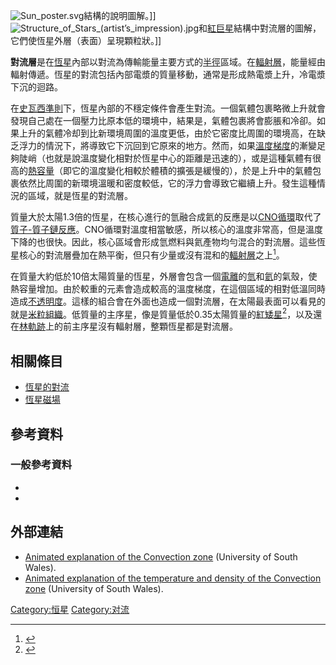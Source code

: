 [[File:Sun_poster.svg|thumb]]結構的說明圖解。]]
[[File:Structure_of_Stars_(artist’s_impression).jpg|thumb]]和[[紅巨星|紅巨星]]結構中對流層的圖解，它們使恆星外層（表面）呈現顆粒狀。]]

'''對流層'''是在[[恆星|恆星]]內部以對流為傳輸能量主要方式的[[半徑|半徑]]區域。在[[輻射層|輻射層]]，能量經由輻射傳遞。恆星的對流包括內部電漿的質量移動，通常是形成熱電漿上升，冷電漿下沉的迴路。

在[[史瓦西準則|史瓦西準則]]下，恆星內部的不穩定條件會產生對流。一個氣體包裹略微上升就會發現自己處在一個壓力比原本低的環境中，結果是，氣體包裹將會膨脹和冷卻。如果上升的氣體冷却到比新環境周圍的溫度更低，由於它密度比周圍的環境高，在缺乏浮力的情況下，將導致它下沉回到它原來的地方。然而，如果[[溫度|溫度]][[梯度|梯度]]的漸變足夠陡峭（也就是說溫度變化相對於恆星中心的距離是迅速的），或是這種氣體有很高的[[熱容量|熱容量]]（即它的溫度變化相較於體積的擴張是緩慢的），於是上升中的氣體包裹依然比周圍的新環境溫暖和密度較低，它的浮力會導致它繼續上升。發生這種情況的區域，就是恆星的對流層。

質量大於太陽1.3倍的恆星，在核心進行的氫融合成氦的反應是以[[碳氮氧循環|CNO循環]]取代了[[質子-質子鏈反應|質子-質子鏈反應]]。CNO循環對溫度相當敏感，所以核心的溫度非常高，但是溫度下降的也很快。因此，核心區域會形成氫燃料與氦產物均勻混合的對流層。這些恆星核心的對流層疊加在熱平衡，但只有少量或沒有混和的[[輻射層|輻射層]]之上<ref>{{cite web
 | last=Brainerd
 | first=Jim
 | date=February 16, 2005
 | url=http://www.astrophysicsspectator.com/topics/stars/MainSequence.html
 | title=Main Sequence Stars
 | publisher=The Astrophysics Spectator
 | accessdate=2007-11-25
 | archive-date=2016-06-14
 | archive-url=https://web.archive.org/web/20160614003042/http://www.astrophysicsspectator.com/topics/stars/MainSequence.html
 | dead-url=no
 }}</ref>。

在質量大約低於10倍太陽質量的恆星，外層會包含一個[[電離|電離]]的[[氫|氫]]和[[氦|氦]]的氣殼，使熱容量增加。由於較重的元素會造成較高的溫度梯度，在這個區域的相對低溫同時造成[[不透明度_(光學)|不透明度]]。這樣的組合會在外面也造成一個對流層，在太陽最表面可以看見的就是[[米粒組織|米粒組織]]。低質量的主序星，像是質量低於0.35太陽質量的[[紅矮星|紅矮星]]<ref name=aaa496_3_787>{{cite journal
 | last1=Reiners | first1=A. | last2=Basri | first2=G.
 | title=On the magnetic topology of partially and fully convective stars
 | journal=Astronomy and Astrophysics | volume=496 | issue=3 | pages=787–790
 |date=March 2009 | doi=10.1051/0004-6361:200811450
 | bibcode=2009A&A...496..787R |arxiv = 0901.1659 }}</ref>，以及還在[[林軌跡|林軌跡]]上的前主序星沒有輻射層，整顆恆星都是對流層。

== 相關條目 ==
{{Portal|恆星}}
*[[恆星#構造|恆星的對流]]
*[[恆星磁場|恆星磁場]]

== 參考資料 ==
<references/>

=== 一般參考資料 ===
*{{cite book | author=Hansen, C. J., Kawaler, S. D., & Trimble, V. | title=Stellar Interiors | publisher=Springer | year=2004 | isbn = 0-387-20089-4}}
*{{cite book |title =Introductory Astronomy and Astrophysics |url =https://archive.org/details/introductoryastr0000zeil | author=Zeilik, M. & Gregory, S. A. | isbn= 978-0-03-006228-5 | publisher=Brooks Cole | year=1998}}

== 外部連結 ==
* [http://alienworlds.southwales.ac.uk/sunStructure.html#/convectionzone Animated explanation of the Convection zone ] {{Wayback|url=http://alienworlds.southwales.ac.uk/sunStructure.html#/convectionzone |date=20151116133527 }} (University of South Wales).
* [http://alienworlds.southwales.ac.uk/sunStructure.html#/convectiontempden Animated explanation of the temperature and density of the Convection zone] {{Wayback|url=http://alienworlds.southwales.ac.uk/sunStructure.html#/convectiontempden |date=20151116133527 }} (University of South Wales).

{{太阳|state=uncollapsed}}
{{恒星}}

[[Category:恒星|Category:恒星]]
[[Category:对流|Category:对流]]
